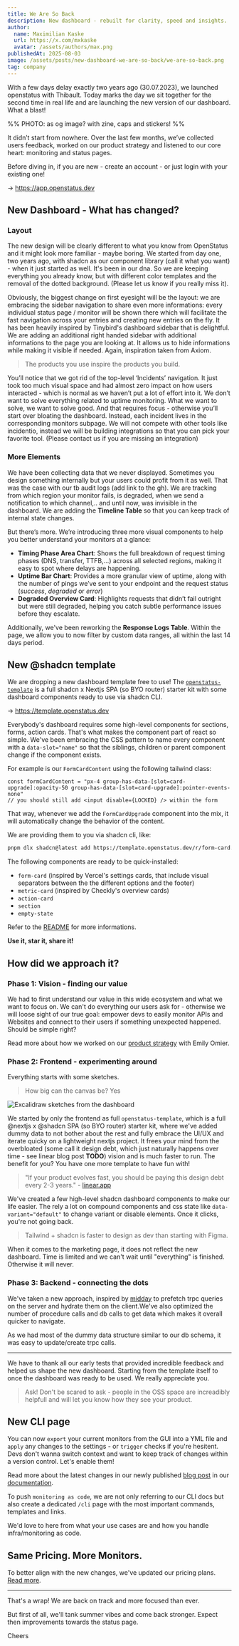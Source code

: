 ```yaml
---
title: We Are So Back
description: New dashboard - rebuilt for clarity, speed and insights.
author:
  name: Maximilian Kaske
  url: https://x.com/mxkaske
  avatar: /assets/authors/max.png
publishedAt: 2025-08-03
image: /assets/posts/new-dashboard-we-are-so-back/we-are-so-back.png
tag: company
---
```


With a few days delay exactly two years ago (30.07.2023), we launched openstatus with Thibault. Today marks the day we sit together for the second time in real life and are launching the new version of our dashboard. What a blast!

%% PHOTO: as og image? with zine, caps and stickers! %%

It didn’t start from nowhere. Over the last few months, we’ve collected users feedback, worked on our product strategy and listened to our core heart: monitoring and status pages.

Before diving in, if you are new - create an account - or just login with your existing one!

→ https://app.openstatus.dev

## New Dashboard - What has changed?
### Layout

The new design will be clearly different to what you know from OpenStatus and it might look more familiar - maybe boring. We started from day one, two years ago, with shadcn as our component library (call it what you want) - when it just started as well. It's been in our dna. So we are keeping everything you already know, but with different color templates and the removal of the dotted background. (Please let us know if you really miss it).

Obviously, the biggest change on first eyesight will be the layout: we are embracing the sidebar navigation to share even more informations: every individual status page / monitor will be shown there which will facilitate the fast navigation across your entries and creating new entries on the fly. It has been heavily inspired by Tinybird's dashboard sidebar that is delightful.
We are adding an additional right handed sidebar with additional informations to the page you are looking at. It allows us to hide informations while making it visible if needed. Again, inspiration taken from Axiom.

> The products you use inspire the products you build.

You’ll notice that we got rid of the top-level ‘Incidents’ navigation. It just took too much visual space and had almost zero impact on how users interacted - which is normal as we haven’t put a lot of effort into it. We don’t want to solve everything related to uptime monitoring. What we want to solve, we want to solve good. And that requires focus - otherwise you’ll start over bloating the dashboard. Instead, each incident lives in the corresponding monitors subpage. We will not compete with other tools like incidentio, instead we will be building integrations so that you can pick your favorite tool. (Please contact us if you are missing an integration)

### More Elements

We have been collecting data that we never displayed. Sometimes you design something internally but your users could profit from it as well. That was the case with our tb audit logs (add link to the gh). We are tracking from which region your monitor fails, is degraded, when we send a notification to which channel,.. and until now, was invisible in the dashboard. We are adding the **Timeline Table** so that you can keep track of internal state changes.

But there’s more. We’re introducing three more visual components to help you better understand your monitors at a glance:

- **Timing Phase Area Chart**: Shows the full breakdown of request timing phases (DNS, transfer, TTFB,...) across all selected regions, making it easy to spot where delays are happening.
- **Uptime Bar Chart**: Provides a more granular view of uptime, along with the number of pings we’ve sent to your endpoint and the request status (_success_, _degraded_ or _error_)
- **Degraded Overview Card**: Highlights requests that didn’t fail outright but were still degraded, helping you catch subtle performance issues before they escalate.

Additionally, we've been reworking the **Response Logs Table**. Within the page, we allow you to now filter by custom data ranges, all within the last 14 days period.

## New @shadcn template

We are dropping a new dashboard template free to use! The [`openstatus-template`](https://github.com/OpenStatusHQ/openstatus-template) is a full shadcn x Nextjs SPA (so BYO router) starter kit with some dashboard components ready to use via shadcn CLI. 

→ https://template.openstatus.dev

Everybody's dashboard requires some high-level components for sections, forms, action cards. That's what makes the component part of react so simple. We've been embracing the CSS pattern to name every component with a `data-slot="name"` so that the siblings, children or parent component change if the component exists.

For example is our `FormCardContent` using the following tailwind class:

```tsx
const formCardContent = "px-4 group-has-data-[slot=card-upgrade]:opacity-50 group-has-data-[slot=card-upgrade]:pointer-events-none"
// you should still add <input disable={LOCKED} /> within the form
```

That way, whenever we add the `FormCardUpgrade` component into the mix, it will automatically change the behavior of the content.

We are providing them to you via shadcn cli, like:

```bash
pnpm dlx shadcn@latest add https://template.openstatus.dev/r/form-card.json
```

The following components are ready to be quick-installed:
- `form-card` (inspired by Vercel's settings cards, that include visual separators between the the different options and the footer)
- `metric-card` (inspired by Checkly's overview cards)
- `action-card`
- `section`
- `empty-state`

Refer to the [README](https://github.com/openstatusHQ/openstatus-template) for more informations. 

**Use it, star it, share it!**

## How did we approach it?

### Phase 1: Vision - finding our value

We had to first understand our value in this wide ecosystem and what we want to focus on. We can't do everything our users ask for - otherwise we will loose sight of our true goal: empower devs to easily monitor APIs and Websites and connect to their users if something unexpected happened. Should be simple right?

Read more about how we worked on our [product strategy](https://openstatus.dev/blog/product-strategy-a-reality-check) with Emily Omier.

### Phase 2: Frontend - experimenting around

Everything starts with some sketches.

> How big can the canvas be? Yes

<Image
  alt="Excalidraw sketches from the dashboard"
  src="/assets/posts/new-dashboard-we-are-so-back/excalidraw.png"
  width={650}
  height={575}
/>

We started by only the frontend as full `openstatus-template`, which is a full @nextjs x @shadcn SPA (so BYO router) starter kit, where we've added dummy data to not bother about the rest and fully embrace the UI/UX and iterate quicky on a lightweight nextjs project. It frees your mind from the overbloated (some call it design debt, which just naturally happens over time - see linear blog post **TODO**) vision and is much faster to run. The benefit for you? You have one more template to have fun with!

>"If your product evolves fast, you should be paying this design debt every 2-3 years." - [linear.app](https://linear.app/blog/a-design-reset)

We've created a few high-level shadcn dashboard components to make our life easier. The rely a lot on compound components and css state like `data-variant="default"` to change variant or disable elements. Once it clicks, you're not going back.

>Tailwind + shadcn is faster to design as dev than starting with Figma.

When it comes to the marketing page, it does not reflect the new dashboard. Time is limited and we can't wait until "everything" is finished. Otherwise it will never.

### Phase 3: Backend - connecting the dots

We've taken a new approach, inspired by [midday](https://midday.ai) to prefetch trpc queries on the server and hydrate them on the client.We've also optimized the number of procedure calls and db calls to get data which makes it overall quicker to navigate.

As we had most of the dummy data structure similar to our db schema, it was easy to update/create trpc calls.

---

We have to thank all our early tests that provided incredible feedback and helped us shape the new dashboard. Starting from the template itself to once the dashboard was ready to be used. We really appreciate you.

>Ask! Don't be scared to ask - people in the OSS space are increadibly helpfull and will let you know how they see your product.

## New CLI page

You can now `export` your current monitors from the GUI into a YML file and `apply` any changes to the settings - or `trigger` checks if you're hesitent. Devs don't wanna switch context and want to keep track of changes within a version control. Let's enable them!

Read more about the latest changes in our newly published [blog post](https://www.openstatus.dev/blog/introducing-openstatus-cli) in our [documentation](https://docs.openstatus.dev).

To push `monitoring as code`, we are not only referring to our CLI docs but also create a dedicated `/cli` page with the most important commands, templates and links.

We'd love to here from what your use cases are and how you handle infra/monitoring as code.

## Same Pricing. More Monitors.

To better align with the new changes, we've updated our pricing plans. [Read more](https://openstatus.dev/blog/same-pricing-more-monitors).

---

That's a wrap! We are back on track and more focused than ever.

But first of all, we'll tank summer vibes and come back stronger. Expect then improvements towards the status page.

Cheers